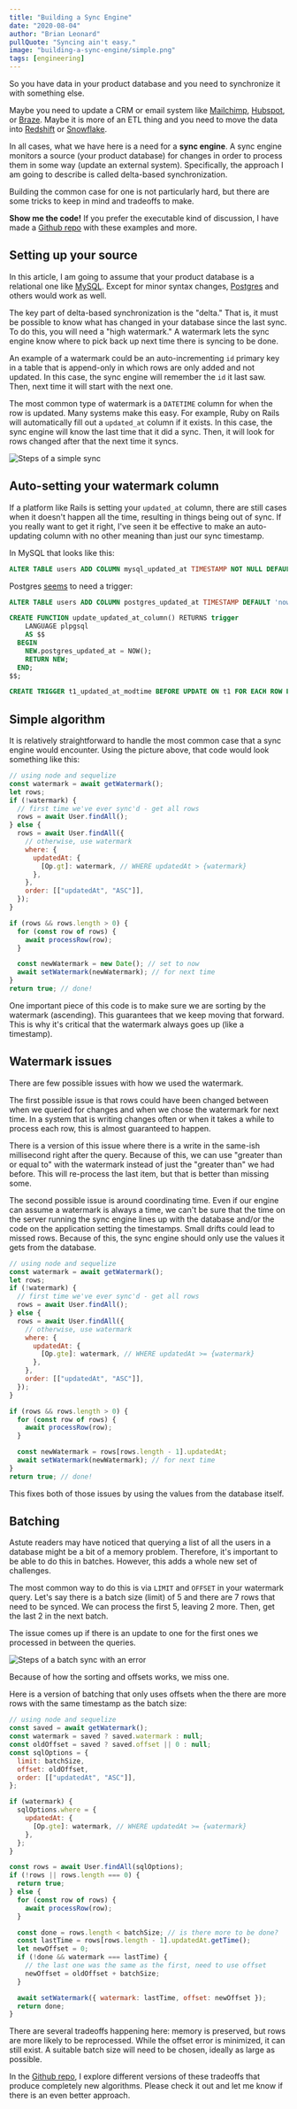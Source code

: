 ```yaml
---
title: "Building a Sync Engine"
date: "2020-08-04"
author: "Brian Leonard"
pullQuote: "Syncing ain't easy."
image: "building-a-sync-engine/simple.png"
tags: [engineering]
---
```


So you have data in your product database and you need to synchronize it with something else.

Maybe you need to update a CRM or email system like [Mailchimp](https://www.mailchimp.com), [Hubspot](https://www.hubspot.com), or [Braze](https://www.braze.com). Maybe it is more of an ETL thing and you need to move the data into [Redshift](https://docs.aws.amazon.com/redshift/latest/mgmt/welcome.html) or [Snowflake](https://www.snowflake.com/).

In all cases, what we have here is a need for a **sync engine**. A sync engine monitors a source (your product database) for changes in order to process them in some way (update an external system). Specifically, the approach I am going to describe is called delta-based synchronization.

Building the common case for one is not particularly hard, but there are some tricks to keep in mind and tradeoffs to make.

**Show me the code!** If you prefer the executable kind of discussion, I have made a [Github repo](https://github.com/grouparoo/sync-engine-example) with these examples and more.

## Setting up your source

In this article, I am going to assume that your product database is a relational one like [MySQL](https://www.mysql.com/). Except for minor syntax changes, [Postgres](https://www.postgresql.org/) and others would work as well.

The key part of delta-based synchronization is the "delta." That is, it must be possible to know what has changed in your database since the last sync. To do this, you will need a "high watermark." A watermark lets the sync engine know where to pick back up next time there is syncing to be done.

An example of a watermark could be an auto-incrementing `id` primary key in a table that is append-only in which rows are only added and not updated. In this case, the sync engine will remember the `id` it last saw. Then, next time it will start with the next one.

The most common type of watermark is a `DATETIME` column for when the row is updated. Many systems make this easy. For example, Ruby on Rails will automatically fill out a `updated_at` column if it exists. In this case, the sync engine will know the last time that it did a sync. Then, it will look for rows changed after that the next time it syncs.

<Image
  centered
  maxHeight={1000}
  alt="Steps of a simple sync"
  src="building-a-sync-engine/simple.png"
/>

## Auto-setting your watermark column

If a platform like Rails is setting your `updated_at` column, there are still cases when it doesn't happen all the time, resulting in things being out of sync. If you really want to get it right, I've seen it be effective to make an auto-updating column with no other meaning than just our sync timestamp.

In MySQL that looks like this:

```sql
ALTER TABLE users ADD COLUMN mysql_updated_at TIMESTAMP NOT NULL DEFAULT CURRENT_TIMESTAMP ON UPDATE CURRENT_TIMESTAMP;
```

Postgres [seems](https://www.covermymeds.com/main/insights/articles/on-update-timestamps-mysql-vs-postgres/) to need a trigger:

```sql
ALTER TABLE users ADD COLUMN postgres_updated_at TIMESTAMP DEFAULT 'now'::timestamp;

CREATE FUNCTION update_updated_at_column() RETURNS trigger
    LANGUAGE plpgsql
    AS $$
  BEGIN
    NEW.postgres_updated_at = NOW();
    RETURN NEW;
  END;
$$;

CREATE TRIGGER t1_updated_at_modtime BEFORE UPDATE ON t1 FOR EACH ROW EXECUTE PROCEDURE update_updated_at_column();
```

## Simple algorithm

It is relatively straightforward to handle the most common case that a sync engine would encounter. Using the picture above, that code would look something like this:

```javascript
// using node and sequelize
const watermark = await getWatermark();
let rows;
if (!watermark) {
  // first time we've ever sync'd - get all rows
  rows = await User.findAll();
} else {
  rows = await User.findAll({
    // otherwise, use watermark
    where: {
      updatedAt: {
        [Op.gt]: watermark, // WHERE updatedAt > {watermark}
      },
    },
    order: [["updatedAt", "ASC"]],
  });
}

if (rows && rows.length > 0) {
  for (const row of rows) {
    await processRow(row);
  }

  const newWatermark = new Date(); // set to now
  await setWatermark(newWatermark); // for next time
}
return true; // done!
```

One important piece of this code is to make sure we are sorting by the watermark (ascending). This guarantees that we keep moving that forward. This is why it's critical that the watermark always goes up (like a timestamp).

## Watermark issues

There are few possible issues with how we used the watermark.

The first possible issue is that rows could have been changed between when we queried for changes and when we chose the watermark for next time. In a system that is writing changes often or when it takes a while to process each row, this is almost guaranteed to happen.

There is a version of this issue where there is a write in the same-ish millisecond right after the query. Because of this, we can use "greater than or equal to" with the watermark instead of just the "greater than" we had before. This will re-process the last item, but that is better than missing some.

The second possible issue is around coordinating time. Even if our engine can assume a watermark is always a time, we can't be sure that the time on the server running the sync engine lines up with the database and/or the code on the application setting the timestamps. Small drifts could lead to missed rows. Because of this, the sync engine should only use the values it gets from the database.

```javascript
// using node and sequelize
const watermark = await getWatermark();
let rows;
if (!watermark) {
  // first time we've ever sync'd - get all rows
  rows = await User.findAll();
} else {
  rows = await User.findAll({
    // otherwise, use watermark
    where: {
      updatedAt: {
        [Op.gte]: watermark, // WHERE updatedAt >= {watermark}
      },
    },
    order: [["updatedAt", "ASC"]],
  });
}

if (rows && rows.length > 0) {
  for (const row of rows) {
    await processRow(row);
  }

  const newWatermark = rows[rows.length - 1].updatedAt;
  await setWatermark(newWatermark); // for next time
}
return true; // done!
```

This fixes both of those issues by using the values from the database itself.

## Batching

Astute readers may have noticed that querying a list of all the users in a database might be a bit of a memory problem. Therefore, it's important to be able to do this in batches. However, this adds a whole new set of challenges.

The most common way to do this is via `LIMIT` and `OFFSET` in your watermark query. Let's say there is a batch size (limit) of 5 and there are 7 rows that need to be synced. We can process the first 5, leaving 2 more. Then, get the last 2 in the next batch.

The issue comes up if there is an update to one for the first ones we processed in between the queries.

<Image
  centered
  maxHeight={1900}
  alt="Steps of a batch sync with an error"
  src="building-a-sync-engine/batch.png"
/>

Because of how the sorting and offsets works, we miss one.

Here is a version of batching that only uses offsets when the there are more rows with the same timestamp as the batch size:

```javascript
// using node and sequelize
const saved = await getWatermark();
const watermark = saved ? saved.watermark : null;
const oldOffset = saved ? saved.offset || 0 : null;
const sqlOptions = {
  limit: batchSize,
  offset: oldOffset,
  order: [["updatedAt", "ASC"]],
};

if (watermark) {
  sqlOptions.where = {
    updatedAt: {
      [Op.gte]: watermark, // WHERE updatedAt >= {watermark}
    },
  };
}

const rows = await User.findAll(sqlOptions);
if (!rows || rows.length === 0) {
  return true;
} else {
  for (const row of rows) {
    await processRow(row);
  }

  const done = rows.length < batchSize; // is there more to be done?
  const lastTime = rows[rows.length - 1].updatedAt.getTime();
  let newOffset = 0;
  if (!done && watermark === lastTime) {
    // the last one was the same as the first, need to use offset
    newOffset = oldOffset + batchSize;
  }

  await setWatermark({ watermark: lastTime, offset: newOffset });
  return done;
}
```

There are several tradeoffs happening here: memory is preserved, but rows are more likely to be reprocessed. While the offset error is minimized, it can still exist. A suitable batch size will need to be chosen, ideally as large as possible.

In the [Github repo](https://github.com/grouparoo/sync-engine-example), I explore different versions of these tradeoffs that produce completely new algorithms. Please check it out and let me know if there is an even better approach.
